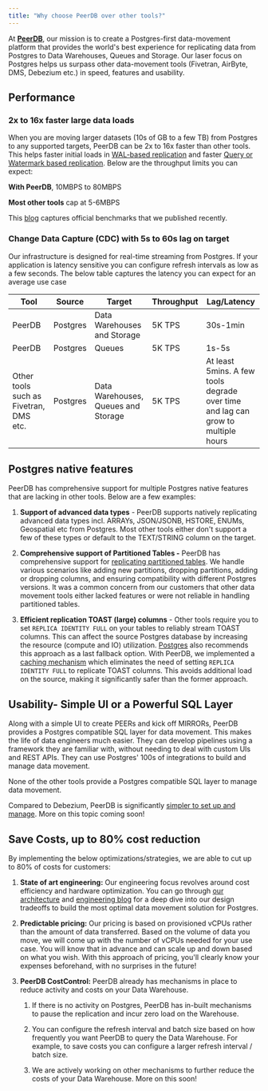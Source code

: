 ```yaml
---
title: "Why choose PeerDB over other tools?"
---
```


At [**PeerDB**](http://peerdb.io/), our mission is to create a Postgres-first data-movement platform that provides the world's best experience for replicating data from Postgres to Data Warehouses, Queues and Storage. Our laser focus on Postgres helps us surpass other data-movement tools (Fivetran, AirByte, DMS, Debezium etc.) in speed, features and usability.

## Performance

### 2x to 16x faster large data loads

When you are moving larger datasets (10s of GB to a few TB) from Postgres to any supported targets, PeerDB can be 2x to 16x faster than other tools. This helps faster initial loads in [WAL-based replication](https://docs.peerdb.io/usecases/real-time-cdc/overview) and faster [Query or Watermark based replication](https://docs.peerdb.io/usecases/streaming-query-replication/overview). Below are the throughput limits you can expect:

**With PeerDB**, 10MBPS to 80MBPS

**Most other tools** cap at 5-6MBPS

This [blog](https://blog.peerdb.io/benchmarking-postgres-replication-peerdb-vs-airbyte) captures official benchmarks that we published recently.

### Change Data Capture (CDC) with 5s to 60s lag on target

Our infrastructure is designed for real-time streaming from Postgres. If your application is latency sensitive you can configure refresh intervals as low as a few seconds. The below table captures the latency you can expect for an average use case

| Tool | Source | Target | Throughput | Lag/Latency |
| --- | --- | --- | --- | --- |
| PeerDB | Postgres | Data Warehouses and Storage | 5K TPS | 30s-1min |
| PeerDB | Postgres | Queues | 5K TPS | 1s-5s |
| Other tools such as Fivetran, DMS etc. | Postgres | Data Warehouses, Queues and Storage | 5K TPS | At least 5mins. A few tools degrade over time and lag can grow to multiple hours |

## Postgres native features

PeerDB has comprehensive support for multiple Postgres native features that are lacking in other tools. Below are a few examples:

1. **Support of advanced data types** - PeerDB supports natively replicating advanced data types incl. ARRAYs, JSON/JSONB, HSTORE, ENUMs, Geospatial etc from Postgres. Most other tools either don't support a few of these types or default to the TEXT/STRING column on the target.
    
2. **Comprehensive support of Partitioned Tables -** PeerDB has comprehensive support for [replicating partitioned tables](https://blog.peerdb.io/real-time-change-data-capture-for-postgres-partitioned-tables). We handle various scenarios like adding new partitions, dropping partitions, adding or dropping columns, and ensuring compatibility with different Postgres versions. It was a common concern from our customers that other data movement tools either lacked features or were not reliable in handling partitioned tables.
    
3. **Efficient replication TOAST (large) columns** - Other tools require you to set `REPLICA IDENTITY FULL` on your tables to reliably stream TOAST columns. This can affect the source Postgres database by increasing the resource (compute and IO) utilization. [Postgres](https://www.postgresql.org/docs/current/logical-replication-publication.html) also recommends this approach as a last fallback option. With PeerDB, we implemented a [caching mechanism](https://github.com/PeerDB-io/peerdb/pull/111) which eliminates the need of setting `REPLICA IDENTITY FULL` to replicate TOAST columns. This avoids additional load on the source, making it significantly safer than the former approach.
    

## Usability- Simple UI or a Powerful SQL Layer

Along with a simple UI to create PEERs and kick off MIRRORs, PeerDB provides a Postgres compatible SQL layer for data movement. This makes the life of data engineers much easier. They can develop pipelines using a framework they are familiar with, without needing to deal with custom UIs and REST APIs. They can use Postgres' 100s of integrations to build and manage data movement.

None of the other tools provide a Postgres compatible SQL layer to manage data movement.

Compared to Debezium, PeerDB is significantly [simpler to set up and manage](https://news.ycombinator.com/item?id=36910908). More on this topic coming soon!

## Save Costs, up to 80% cost reduction

By implementing the below optimizations/strategies, we are able to cut up to 80% of costs for customers:

1. **State of art engineering:** Our engineering focus revolves around cost efficiency and hardware optimization. You can go through [our architecture](https://docs.peerdb.io/architecture) and [engineering blog](https://blog.peerdb.io/) for a deep dive into our design tradeoffs to build the most optimal data movement solution for Postgres.
    
2. **Predictable pricing:** Our pricing is based on provisioned vCPUs rather than the amount of data transferred. Based on the volume of data you move, we will come up with the number of vCPUs needed for your use case. You will know that in advance and can scale up and down based on what you wish. With this approach of pricing, you'll clearly know your expenses beforehand, with no surprises in the future!
    
3. **PeerDB CostControl:** PeerDB already has mechanisms in place to reduce activity and costs on your Data Warehouse.
    
    1. If there is no activity on Postgres, PeerDB has in-built mechanisms to pause the replication and incur zero load on the Warehouse.
        
    2. You can configure the refresh interval and batch size based on how frequently you want PeerDB to query the Data Warehouse. For example, to save costs you can configure a larger refresh interval / batch size.
        
    3. We are actively working on other mechanisms to further reduce the costs of your Data Warehouse. More on this soon!
